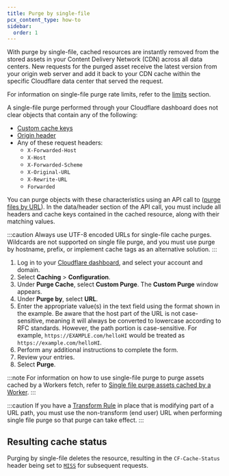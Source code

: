 ```yaml
---
title: ​Purge by single-file
pcx_content_type: how-to
sidebar:
  order: 1
---
```


With purge by single-file, cached resources are instantly removed from the stored assets in your Content Delivery Network (CDN) across all data centers. New requests for the purged asset receive the latest version from your origin web server and add it back to your CDN cache within the specific Cloudflare data center that served the request.

For information on single-file purge rate limits, refer to the [limits](/cache/how-to/purge-cache/#single-file-purge-limits) section.

A single-file purge performed through your Cloudflare dashboard does not clear objects that contain any of the following:

- [Custom cache keys](/cache/how-to/cache-keys/)
- [Origin header](https://developer.mozilla.org/en-US/docs/Web/HTTP/Headers/Origin)
- Any of these request headers:
  - `X-Forwarded-Host`
  - `X-Host`
  - `X-Forwarded-Scheme`
  - `X-Original-URL`
  - `X-Rewrite-URL`
  - `Forwarded`

You can purge objects with these characteristics using an API call to ([purge files by URL](/api/resources/cache/methods/purge/)). In the data/header section of the API call, you must include all headers and cache keys contained in the cached resource, along with their matching values.

:::caution
Always use UTF-8 encoded URLs for single-file cache purges. Wildcards are not supported on single file purge, and you must use purge by hostname, prefix, or implement cache tags as an alternative solution.
:::

1. Log in to your [Cloudflare dashboard](https://dash.cloudflare.com/login), and select your account and domain.
2. Select **Caching** > **Configuration**.
3. Under **Purge Cache**, select **Custom Purge**. The **Custom Purge** window appears.
4. Under **Purge by**, select **URL**.
5. Enter the appropriate value(s) in the text field using the format shown in the example. Be aware that the host part of the URL is not case-sensitive, meaning it will always be converted to lowercase according to RFC standards. However, the path portion is case-sensitive. For example, `https://EXAMPLE.com/helloHI` would be treated as `https://example.com/helloHI`.
6. Perform any additional instructions to complete the form.
7. Review your entries.
8. Select **Purge**.

:::note
For information on how to use single-file purge to purge assets cached by a Workers fetch, refer to [Single file purge assets cached by a Worker](/workers/reference/how-the-cache-works/#single-file-purge-assets-cached-by-a-worker).
:::

:::caution
If you have a [Transform Rule](/rules/transform/) in place that is modifying part of a URL path, you must use the non-transform (end user) URL when performing single file purge so that purge can take effect.
:::

## Resulting cache status

Purging by single-file deletes the resource, resulting in the `CF-Cache-Status` header being set to [`MISS`](/cache/concepts/cache-responses/#miss) for subsequent requests.

